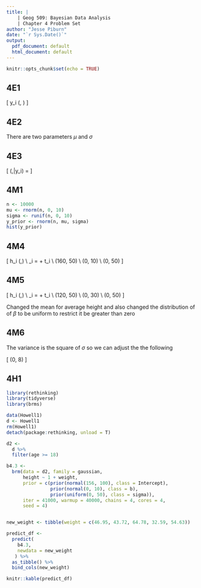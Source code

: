 ```yaml
---
title: |
    | Geog 509: Bayesian Data Analysis
    | Chapter 4 Problem Set
author: "Jesse Piburn"
date: "`r Sys.Date()`"
output:
  pdf_document: default
  html_document: default
---
```


```r
knitr::opts_chunk$set(echo = TRUE)
```

## 4E1
\[
y_i \sim \mathrm{Normal}(\mu, \sigma) 
\]

## 4E2
There are two parameters $\mu$ and $\sigma$

## 4E3

\[
\Pr(\mu,\sigma|y_i) = \frac{\prod_i \mathrm{Normal} (y_i|\mu,\sigma) \mathrm{Normal} (\mu|0,10) \mathrm{Uniform}(\sigma|0,10)}{\int \int \prod_i \mathrm{Normal}(h_i|\mu,\sigma) \mathrm{Normal}(\mu|0,10) \mathrm{Uniform}(\sigma|0,10)d\mu d\sigma}
\]

## 4M1
```r
n <- 10000
mu <- rnorm(n, 0, 10)
sigma <- runif(n, 0, 10)
y_prior <- rnorm(n, mu, sigma)
hist(y_prior)
```

## 4M4
\[
h_i \sim \mathrm{Normal}(\mu,\sigma) \\
\mu_i = \alpha + \beta t_i \\
\alpha \sim \mathrm{Normal}(160, 50) \\
\beta \sim \mathrm{Normal}(0, 10) \\
\sigma \sim \mathrm{Uniform}(0, 50)
\]

## 4M5
\[
h_i \sim \mathrm{Normal}(\mu,\sigma) \\
\mu_i = \alpha + \beta t_i \\
\alpha \sim \mathrm{Normal}(120, 50) \\
\beta \sim \mathrm{Uniform}(0, 30) \\
\sigma \sim \mathrm{Uniform}(0, 50)
\]

Changed the mean for average height and also changed the distribution of of $\beta$ to be uniform to restrict it be greater than zero

## 4M6
The variance is the square of $\sigma$ so we can adjust the the following

\[
\sigma \sim \mathrm{Uniform}(0, 8)
\]

## 4H1
```r
library(rethinking)
library(tidyverse)
library(brms)

data(Howell1)
d <- Howell1
rm(Howell1)
detach(package:rethinking, unload = T)

d2 <- 
  d %>%
  filter(age >= 18)

b4.3 <- 
  brm(data = d2, family = gaussian,
      height ~ 1 + weight,
      prior = c(prior(normal(156, 100), class = Intercept),
                prior(normal(0, 10), class = b),
                prior(uniform(0, 50), class = sigma)),
      iter = 41000, warmup = 40000, chains = 4, cores = 4,
      seed = 4)


new_weight <- tibble(weight = c(46.95, 43.72, 64.78, 32.59, 54.63))

predict_df <- 
  predict(
    b4.3,
    newdata = new_weight
   ) %>%
  as_tibble() %>%
  bind_cols(new_weight)
```
```r
knitr::kable(predict_df)
```




